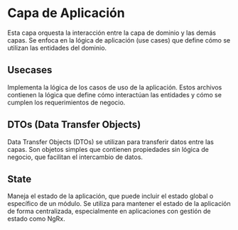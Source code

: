 # Capa de Aplicación

Esta capa orquesta la interacción entre la capa de dominio y las demás capas. 
Se enfoca en la lógica de aplicación (use cases) que define cómo se utilizan 
las entidades del dominio.

## Usecases

Implementa la lógica de los casos de uso de la aplicación. Estos archivos 
contienen la lógica que define cómo interactúan las entidades y cómo se 
cumplen los requerimientos de negocio.

## DTOs (Data Transfer Objects)

Data Transfer Objects (DTOs) se utilizan para transferir datos entre las capas. 
Son objetos simples que contienen propiedades sin lógica de negocio, que 
facilitan el intercambio de datos.

## State

Maneja el estado de la aplicación, que puede incluir el estado global o específico 
de un módulo. Se utiliza para mantener el estado de la aplicación de forma centralizada, 
especialmente en aplicaciones con gestión de estado como NgRx.